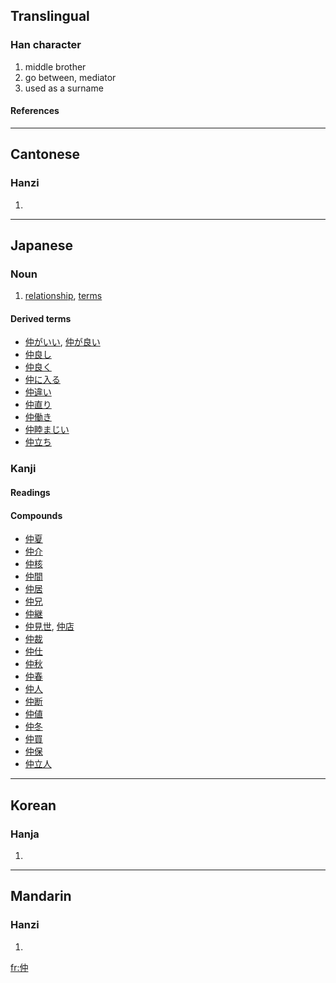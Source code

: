 ==Translingual==
===Han character===
{{Han char|rad=人|as=04|sn=6|four=2520<sub>6</sub>|canj=人中 (OL), X人中 (XOL)}}
# middle brother
# go between, mediator
# used as a surname
====References====
{{Han ref|kx=0094.110|dkj=00403|dj=0200.030|hdz=10121.070|uh=4EF2|ud=20210|bh=A5F2|bd=42482}}
----
==Cantonese==
===Hanzi===
{{yue-hanzi|jyut=|y=jung6}}
# {{defn|Cantonese}}
----
== Japanese==


===Noun===
{{janoun|なか|naka}}
# [[relationship]], [[terms]]
====Derived terms====
*[[仲がいい]], [[仲が良い]]
*[[仲良し]]
*[[仲良く]]
*[[仲に入る]]
*[[仲違い]]
*[[仲直り]]
*[[仲働き]]
*[[仲睦まじい]]
*[[仲立ち]]


===Kanji===
{{ja-kanji|grade=|rs=人04}}
====Readings====
{{ja-readings|on=[[ちゅう]] ([[chū]])|kun=[[なか]] ([[naka]])}}
====Compounds====
*[[仲夏]]
*[[仲介]]
*[[仲核]]
*[[仲間]]
*[[仲居]]
*[[仲兄]]
*[[仲継]]
*[[仲見世]], [[仲店]]
*[[仲裁]]
*[[仲仕]]
*[[仲秋]]
*[[仲春]]
*[[仲人]]
*[[仲断]]
*[[仲値]]
*[[仲冬]]
*[[仲買]]
*[[仲保]]
*[[仲立人]]
----
==Korean==
===Hanja===
{{ko-hanja|hangeul=중(버금,둘째,가운데)|rv=jung|mr=chung}}
# {{defn|Korean}}
----

==Mandarin==
===Hanzi===
{{cmn-hanzi|pin=[[zhòng]] (zhong4)|wg=chung<sup>4</sup>}}
# {{defn|Mandarin}}

[[fr:仲]]